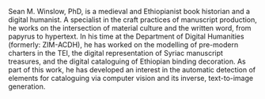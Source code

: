 Sean M. Winslow, PhD, is a medieval and Ethiopianist book historian and a digital humanist. A specialist in the craft practices of manuscript production, he works on the intersection of material culture and the written word, from papyrus to hypertext. In his time at the Department of Digital Humanities (formerly: ZIM-ACDH), he has worked on the modelling of pre-modern charters in the TEI, the digital representation of Syriac manuscript treasures, and the digital cataloguing of Ethiopian binding decoration. As part of this work, he has developed an interest in the automatic detection of elements for cataloguing via computer vision and its inverse, text-to-image generation.
